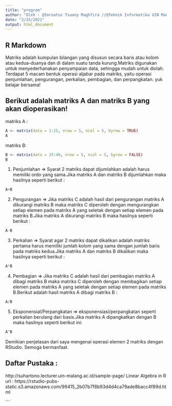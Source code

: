 ```yaml
---
title: "program"
author: "Oleh : @Imroatus Tsaany Maghfira //@Teknik Informatika UIN Maulana Malik Ibrahim Malang //Dosen pengampu : @Prof. Dr. SUHARTONO, M.Kom"
date: "2/15/2021"
output: html_document
---
```

## R Markdown
Matriks adalah kumpulan bilangan yang disusun secara baris atau kolom atau kedua-duanya dan di dalam suatu tanda kurung.Matriks digunakan untuk menyederhanakan penyampaian data, sehingga mudah untuk diolah.
Terdapat 5 macam bentuk operasi aljabar pada matriks, yaitu operasi penjumlahan, pengurangan, perkalian, pembagian, dan perpangkatan.
yuk belajar bersama!

Berikut adalah matriks A dan matriks B yang akan dioperasikan!
---
matriks A :
```r
A <- matrix(data = 1:25, nrow = 5, ncol = 5, byrow = TRUE)
A
```
matriks B:
```r
B <- matrix(data = 25:49, nrow = 5, ncol = 5, byrow = FALSE)
B
```
1. Penjumlahan => Syarat 2 matriks dapat dijumlahkan adalah harus memiliki ordo yang sama.Jika matriks A dan matriks B dijumlahkan maka hasilnya seperti berikut :
```r
A+B
```
2. Pengurangan => Jika matriks C adalah hasil dari pengurangan matriks A dikurangi matriks B maka matriks C diperoleh dengan mengurangkan setiap elemen pada matriks A yang seletak dengan setiap elemen pada matriks B.Jika matriks A dikurangi matriks B  maka hasilnya seperti berikut :
```r
A-B
```
3. Perkalian => Syarat agar 2 matriks dapat dikalikan adalah matriks pertama harus memiliki jumlah kolom yang sama dengan jumlah baris pada matriks kedua.Jika matriks A dan matriks B dikalikan maka hasilnya seperti berikut :
```r
A*B
```
4. Pembagian => Jika matriks C adalah hasil dari pembagian matriks A dibagi matriks B maka matriks C diperoleh dengan membagikan setiap elemen pada matriks A yang seletak dengan setiap elemen pada matriks B.Berikut adalah hasil matriks A dibagi matriks B :
```r
A/B
```
5. Eksponensial/Perpangkatan => eksponensiasi/perpangkatan seperti perkalian berulang dari basis.Jika matriks A dipangkatkan dengan B maka hasilnya seperti berikut ini:
```r
A^B
```
Demikian penjelasan dari saya mengenai operasi elemen 2 matriks dengan RStudio. Semoga bermanfaat. 


Daftar Pustaka :
---
 http://suhartono.lecturer.uin-malang.ac.id/sample-page/ Linear Algebra in R url : https://rstudio-pubs-static.s3.amazonaws.com/99415_2b07b7f8b93d4d4ca79ade8bacc4f89d.html

```
